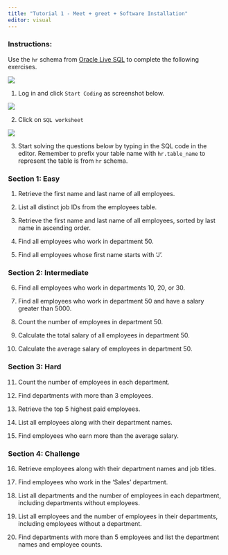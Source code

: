 ```yaml
---
title: "Tutorial 1 - Meet + greet + Software Installation"
editor: visual
---
```


### Instructions:

Use the `hr` schema from [Oracle Live SQL](https://livesql.oracle.com/) to complete the following exercises.

![](images/clipboard-2759979999.png)

1.  Log in and click `Start Coding` as screenshot below.

![](images/clipboard-633559056.png)

2.  Click on `SQL worksheet`

![](images/clipboard-2871069976.png)

3.  Start solving the questions below by typing in the SQL code in the editor. Remember to prefix your table name with `hr.table_name` to represent the table is from `hr` schema.

### Section 1: Easy

1.  Retrieve the first name and last name of all employees.

2.  List all distinct job IDs from the employees table.

3.  Retrieve the first name and last name of all employees, sorted by last name in ascending order.

4.  Find all employees who work in department 50.

5.  Find all employees whose first name starts with 'J'.

### Section 2: Intermediate

6.  Find all employees who work in departments 10, 20, or 30.

7.  Find all employees who work in department 50 and have a salary greater than 5000.

8.  Count the number of employees in department 50.

9.  Calculate the total salary of all employees in department 50.

10. Calculate the average salary of employees in department 50.

### Section 3: Hard

11. Count the number of employees in each department.

12. Find departments with more than 3 employees.

13. Retrieve the top 5 highest paid employees.

14. List all employees along with their department names.

15. Find employees who earn more than the average salary.

### Section 4: Challenge

16. Retrieve employees along with their department names and job titles.

17. Find employees who work in the 'Sales' department.

18. List all departments and the number of employees in each department, including departments without employees.

19. List all employees and the number of employees in their departments, including employees without a department.

20. Find departments with more than 5 employees and list the department names and employee counts.
